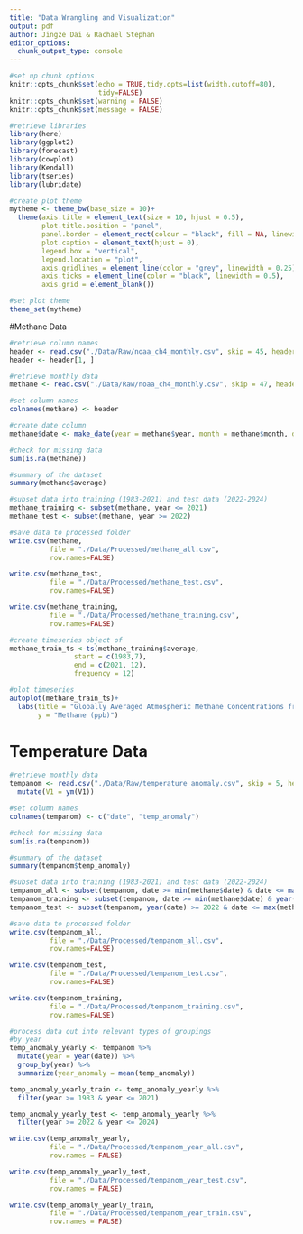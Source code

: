 ```yaml
---
title: "Data Wrangling and Visualization"
output: pdf
author: Jingze Dai & Rachael Stephan
editor_options: 
  chunk_output_type: console
---
```


```r
#set up chunk options
knitr::opts_chunk$set(echo = TRUE,tidy.opts=list(width.cutoff=80), 
                      tidy=FALSE) 
knitr::opts_chunk$set(warning = FALSE)
knitr::opts_chunk$set(message = FALSE)
```

```r
#retrieve libraries
library(here)
library(ggplot2)
library(forecast)
library(cowplot)
library(Kendall)
library(tseries)
library(lubridate)
```

```r
#create plot theme
mytheme <- theme_bw(base_size = 10)+
  theme(axis.title = element_text(size = 10, hjust = 0.5),
        plot.title.position = "panel",
        panel.border = element_rect(colour = "black", fill = NA, linewidth = 0.25),
        plot.caption = element_text(hjust = 0),
        legend.box = "vertical",
        legend.location = "plot",
        axis.gridlines = element_line(color = "grey", linewidth = 0.25),
        axis.ticks = element_line(color = "black", linewidth = 0.5),
        axis.grid = element_blank())

#set plot theme
theme_set(mytheme)
```

#Methane Data

```r
#retrieve column names
header <- read.csv("./Data/Raw/noaa_ch4_monthly.csv", skip = 45, header = FALSE)
header <- header[1, ]

#retrieve monthly data
methane <- read.csv("./Data/Raw/noaa_ch4_monthly.csv", skip = 47, header = FALSE)

#set column names
colnames(methane) <- header

#create date column
methane$date <- make_date(year = methane$year, month = methane$month, day = 1)

#check for missing data
sum(is.na(methane))

#summary of the dataset
summary(methane$average)
```

```r
#subset data into training (1983-2021) and test data (2022-2024)
methane_training <- subset(methane, year <= 2021)
methane_test <- subset(methane, year >= 2022)

#save data to processed folder
write.csv(methane, 
          file = "./Data/Processed/methane_all.csv",
          row.names=FALSE)

write.csv(methane_test, 
          file = "./Data/Processed/methane_test.csv",
          row.names=FALSE)

write.csv(methane_training, 
          file = "./Data/Processed/methane_training.csv",
          row.names=FALSE)
```
 
```r
#create timeseries object of 
methane_train_ts <-ts(methane_training$average, 
                start = c(1983,7), 
                end = c(2021, 12), 
                frequency = 12)

#plot timeseries
autoplot(methane_train_ts)+
  labs(title = "Globally Averaged Atmospheric Methane Concentrations from 1983 to 2021",
       y = "Methane (ppb)")
```

# Temperature Data

```r

#retrieve monthly data
tempanom <- read.csv("./Data/Raw/temperature_anomaly.csv", skip = 5, header = FALSE) %>%
  mutate(V1 = ym(V1))

#set column names
colnames(tempanom) <- c("date", "temp_anomaly")

#check for missing data
sum(is.na(tempanom))

#summary of the dataset
summary(tempanom$temp_anomaly)
```

```r
#subset data into training (1983-2021) and test data (2022-2024)
tempanom_all <- subset(tempanom, date >= min(methane$date) & date <= max(methane$date))
tempanom_training <- subset(tempanom, date >= min(methane$date) & year(date) < 2022)
tempanom_test <- subset(tempanom, year(date) >= 2022 & date <= max(methane$date))

#save data to processed folder
write.csv(tempanom_all, 
          file = "./Data/Processed/tempanom_all.csv",
          row.names=FALSE)

write.csv(tempanom_test, 
          file = "./Data/Processed/tempanom_test.csv",
          row.names=FALSE)

write.csv(tempanom_training, 
          file = "./Data/Processed/tempanom_training.csv",
          row.names=FALSE)
```

```r
#process data out into relevant types of groupings
#by year
temp_anomaly_yearly <- tempanom %>%
  mutate(year = year(date)) %>%
  group_by(year) %>%
  summarize(year_anomaly = mean(temp_anomaly))

temp_anomaly_yearly_train <- temp_anomaly_yearly %>%
  filter(year >= 1983 & year <= 2021)

temp_anomaly_yearly_test <- temp_anomaly_yearly %>%
  filter(year >= 2022 & year <= 2024)

write.csv(temp_anomaly_yearly, 
          file = "./Data/Processed/tempanom_year_all.csv",
          row.names = FALSE)

write.csv(temp_anomaly_yearly_test, 
          file = "./Data/Processed/tempanom_year_test.csv",
          row.names = FALSE)

write.csv(temp_anomaly_yearly_train, 
          file = "./Data/Processed/tempanom_year_train.csv",
          row.names = FALSE)
```

